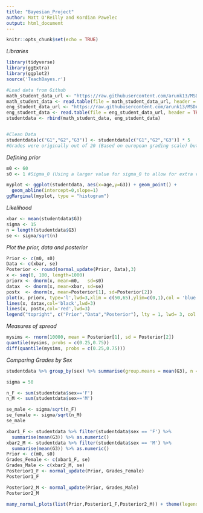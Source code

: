 ```yaml
---
title: "Bayesian_Project"
author: Matt O'Reilly and Kordian Pawelec
output: html_document
---
```


```r
knitr::opts_chunk$set(echo = TRUE)
```

*Libraries*
```r
library(tidyverse)
library(ggExtra)
library(ggplot2)
source('TeachBayes.r')
```

```r
#Load data from Github
math_student_data_url <- "https://raw.githubusercontent.com/arunk13/MSDA-Assignments/master/IS607Fall2015/Assignment3/student-mat.csv";
math_student_data <- read.table(file = math_student_data_url, header = TRUE, sep = ";");
eng_student_data_url <- "https://raw.githubusercontent.com/arunk13/MSDA-Assignments/master/IS607Fall2015/Assignment3/student-por.csv";
eng_student_data <- read.table(file = eng_student_data_url, header = TRUE, sep = ";")
studentdata <- rbind(math_student_data, eng_student_data)


#Clean Data
studentdata[c("G1","G2","G3")] <- studentdata[c("G1","G2","G3")] * 5
#Grades were originally out of 20 (Based on european grading scale) but for Ireland we would like our results out of 100.
```

*Defining prior*
```r
m0 <- 60
s0 <- 1 #Sigma_0 (Using a larger value for sigma_0 to allow for extra variation in Final Grade)

myplot <- ggplot(studentdata, aes(x=age,y=G3)) + geom_point() + 
  geom_abline(intercept=0,slope=1) 
ggMarginal(myplot, type = "histogram")
```

*Likelihood*
```r
xbar <- mean(studentdata$G3)
sigma <- 15
n = length(studentdata$G3)
se <- sigma/sqrt(n)
```
*Plot the prior, data and posterior*
```r
Prior <- c(m0, s0)
Data <- c(xbar, se)
Posterior <- round(normal_update(Prior, Data),3)
x <- seq(0, 100, length=1000)
priorx <- dnorm(x, mean=m0,   sd=s0)
datax  <- dnorm(x, mean=xbar, sd=se)
postx  <- dnorm(x, mean=Posterior[1], sd=Posterior[2])
plot(x, priorx, type='l',lwd=3,xlim = c(50,65),ylim=c(0,1),col = 'blue', main = '', xlab = 'theta', ylab = '')
lines(x, datax,col='black',lwd=3)
lines(x, postx,col='red',lwd=3)
legend("topright", c("Prior","Data","Posterior"), lty = 1, lwd= 3, col = c('blue','black','red'))
```
*Measures of spread*
```r
mysims <- rnorm(10000, mean = Posterior[1], sd = Posterior[2])
quantile(mysims, probs = c(0.25,0.75))
diff(quantile(mysims, probs = c(0.25,0.75)))
```


*Comparing Grades by Sex*
```r
studentdata %>% group_by(sex) %>% summarise(group.means = mean(G3), n = length(sex))

sigma = 50

n_F <- sum(studentdata$sex=='F')
n_M <- sum(studentdata$sex=='M')

se_male <- sigma/sqrt(n_F)
se_female <- sigma/sqrt(n_M)
se_male

```

```r
xbar1_F <- studentdata %>% filter(studentdata$sex == 'F') %>% 
  summarise(mean(G3)) %>% as.numeric()
xbar2_M <- studentdata %>% filter(studentdata$sex == 'M') %>% 
  summarise(mean(G3)) %>% as.numeric()
Prior <- c(m0, s0)
Grades_Female <- c(xbar1_F, se)
Grades_Male <- c(xbar2_M, se)
Posterior1_F <- normal_update(Prior, Grades_Female)
Posterior1_F

Posterior2_M <- normal_update(Prior, Grades_Male)
Posterior2_M

many_normal_plots(list(Prior,Posterior1_F,Posterior2_M)) + theme(legend.position = c(0.75,0.75))
```

